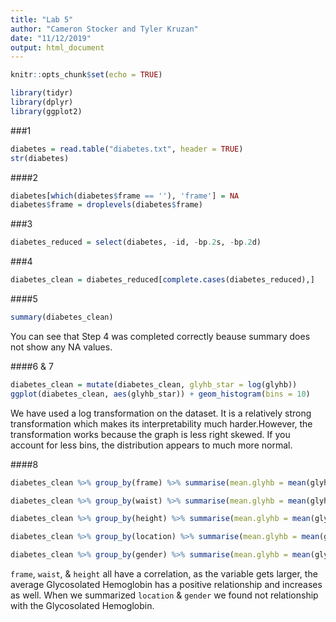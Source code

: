 ```yaml
---
title: "Lab 5"
author: "Cameron Stocker and Tyler Kruzan"
date: "11/12/2019"
output: html_document
---
```


```r
knitr::opts_chunk$set(echo = TRUE)
```


```r
library(tidyr)
library(dplyr)
library(ggplot2)
```

###1
```r
diabetes = read.table("diabetes.txt", header = TRUE)
str(diabetes)
```
####2
```r
diabetes[which(diabetes$frame == ''), 'frame'] = NA
diabetes$frame = droplevels(diabetes$frame)
```
###3
```r
diabetes_reduced = select(diabetes, -id, -bp.2s, -bp.2d)
```
###4
```r
diabetes_clean = diabetes_reduced[complete.cases(diabetes_reduced),]
```
####5
```r
summary(diabetes_clean)
```
You can see that Step 4 was completed correctly beause summary does not show any NA values. 

####6 & 7
```r
diabetes_clean = mutate(diabetes_clean, glyhb_star = log(glyhb))
ggplot(diabetes_clean, aes(glyhb_star)) + geom_histogram(bins = 10)
```

We have used a log transformation on the dataset. It is a relatively strong transformation which makes its interpretability much harder.However, the transformation works because the graph is less right skewed. If you account for less bins, the distribution appears to much more normal.

####8 
```r
diabetes_clean %>% group_by(frame) %>% summarise(mean.glyhb = mean(glyhb_star))

diabetes_clean %>% group_by(waist) %>% summarise(mean.glyhb = mean(glyhb_star))

diabetes_clean %>% group_by(height) %>% summarise(mean.glyhb = mean(glyhb_star))

diabetes_clean %>% group_by(location) %>% summarise(mean.glyhb = mean(glyhb_star))

diabetes_clean %>% group_by(gender) %>% summarise(mean.glyhb = mean(glyhb_star))
```

`frame`, `waist`, & `height` all have a correlation, as the variable gets larger, the average Glycosolated Hemoglobin has a positive relationship and increases as well. When we summarized `location` & `gender` we found not relationship with the Glycosolated Hemoglobin. 
